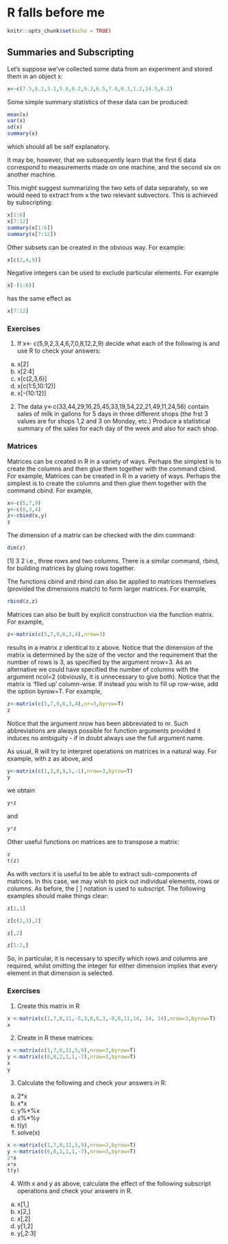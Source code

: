 # R falls before me


```r
knitr::opts_chunk$set(echo = TRUE)
```

## Summaries and Subscripting
Let's suppose we've collected some data from an experiment and stored them in an object x:

```r
x<-c(7.5,8.2,3.1,5.6,8.2,9.3,6.5,7.0,9.3,1.2,14.5,6.2)
```

Some simple summary statistics of these data can be produced:
```r
mean(x)
var(x)
sd(x)
summary(x)
```


which should all be self explanatory. 

It may be, however, that we subsequently learn that the first 6 data correspond to measurements made on one machine, and the second six on another machine.

This might suggest summarizing the two sets of data separately, so we would need to extract from
x the two relevant subvectors. This is achieved by subscripting:
```r
x[1:6]
x[7:12]
summary(x[1:6])
summary(x[7:12])
```

Other subsets can be created in the obvious way. For example:
```r
x[c(2,4,9)]
```

Negative integers can be used to exclude particular elements. For example
```r
x[-(1:6)]
```

has the same effect as 
```r
x[7:12]
```

### Exercises
1. If x<- c(5,9,2,3,4,6,7,0,8,12,2,9) decide what each of the following is and use R to
check your answers:
(a) x[2]
(b) x[2:4]
(c) x[c(2,3,6)]
(d) x[c(1:5,10:12)]
(e) x[-(10:12)]
2. The data y<-c(33,44,29,16,25,45,33,19,54,22,21,49,11,24,56) contain sales of milk
in gallons for 5 days in three different shops (the frst 3 values are for shops 1,2 and 3 on
Monday, etc.) Produce a statistical summary of the sales for each day of the week and also
for each shop.

### Matrices
Matrices can be created in R in a variety of ways. Perhaps the simplest is to create the columns
and then glue them together with the command cbind. For example,
Matrices can be created in R in a variety of ways. Perhaps the simplest is to create the columns
and then glue them together with the command cbind. For example,
```r
x<-c(5,7,9)
y<-c(6,3,4)
z<-cbind(x,y)
z
```


The dimension of a matrix can be checked with the dim command:
```r
dim(z)
```

[1] 3 2 i.e., three rows and two columns. There is a similar command, rbind, for building matrices by gluing rows together.  

The functions cbind and rbind can also be applied to matrices themselves (provided the dimensions match) to form larger matrices. For example,
```r
rbind(z,z)
```

Matrices can also be built by explicit construction via the function matrix. For example,
```r
z<-matrix(c(5,7,9,6,3,4),nrow=3)
```
results in a matrix z identical to z above. Notice that the dimension of the matrix is determined
by the size of the vector and the requirement that the number of rows is 3, as specified by the
argument nrow=3. As an alternative we could have specified the number of columns with the
argument ncol=2 (obviously, it is unnecessary to give both). Notice that the matrix is 'flled up'
column-wise. If instead you wish to fill up row-wise, add the option byrow=T. For example,
```r
z<-matrix(c(5,7,9,6,3,4),nr=3,byrow=T)
z
```
Notice that the argument nrow has been abbreviated to nr. Such abbreviations are always
possible for function arguments provided it induces no ambiguity - if in doubt always use the full
argument name.

As usual, R will try to interpret operations on matrices in a natural way. For example, with z
as above, and
```r
y<-matrix(c(1,3,0,9,5,-1),nrow=3,byrow=T)
y
```

we obtain
```r
y+z
```
and
```r
y*z
```

Other useful functions on matrices are to transpose a matrix:
```r
z
t(z)
```

As with vectors it is useful to be able to extract sub-components of matrices. In this case, we
may wish to pick out individual elements, rows or columns. As before, the [ ] notation is used to
subscript. The following examples should make things clear:
```r
z[1,1]
```

```r
z[c(2,3),2]
```

```r
z[,2]
```

> 
```r
z[1:2,]
```

So, in particular, it is necessary to specify which rows and columns are required, whilst omitting
the integer for either dimension implies that every element in that dimension is selected.

### Exercises


1. Create this matrix in R
```r
x <-matrix(c(1,7,8,11,-5,3,8,6,3,-9,0,11,14, 14, 14),nrow=3,byrow=T)
x
```
2. Create in R these matrices: 
```r
x <-matrix(c(1,7,8,11,5,9),nrow=3,byrow=T)
y <-matrix(c(6,8,2,1,1,-7),nrow=3,byrow=T)
x
y
```
3. Calculate the following and check your answers in R:
(a) 2*x
(b) x*x
(c) y%*%x
(d) x%*%y
(e) t(y)
(f) solve(x)
```r
x <-matrix(c(1,7,8,11,5,9),nrow=3,byrow=T)
y <-matrix(c(6,8,2,1,1,-7),nrow=3,byrow=T)
2*x
x*x
t(y)
```

4. With x and y as above, calculate the effect of the following subscript operations and check
your answers in R.
(a) x[1,]
(b) x[2,]
(c) x[,2]
(d) y[1,2]
(e) y[,2:3]

